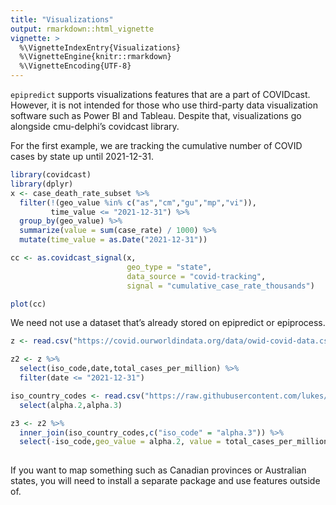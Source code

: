 ```yaml
---
title: "Visualizations"
output: rmarkdown::html_vignette
vignette: >
  %\VignetteIndexEntry{Visualizations}
  %\VignetteEngine{knitr::rmarkdown}
  %\VignetteEncoding{UTF-8}
---
```


`epipredict` supports visualizations features that are a part of COVIDcast.
However, it is not intended for
those who use third-party data visualization software such as Power BI and
Tableau. Despite that, visualizations go alongside cmu-delphi's covidcast
library.

For the first example, we are tracking the cumulative number of COVID cases
by state up until 2021-12-31.

```r
library(covidcast)
library(dplyr)
x <- case_death_rate_subset %>%
  filter(!(geo_value %in% c("as","cm","gu","mp","vi")),
         time_value <= "2021-12-31") %>%
  group_by(geo_value) %>%
  summarize(value = sum(case_rate) / 1000) %>%
  mutate(time_value = as.Date("2021-12-31"))

cc <- as.covidcast_signal(x,
                          geo_type = "state",
                          data_source = "covid-tracking",
                          signal = "cumulative_case_rate_thousands")

plot(cc)
```

We need not use a dataset that's already stored on epipredict or epiprocess.

```r
z <- read.csv("https://covid.ourworldindata.org/data/owid-covid-data.csv")

z2 <- z %>%
  select(iso_code,date,total_cases_per_million) %>%
  filter(date <= "2021-12-31")

iso_country_codes <- read.csv("https://raw.githubusercontent.com/lukes/ISO-3166-Countries-with-Regional-Codes/master/all/all.csv") %>%
  select(alpha.2,alpha.3)

z3 <- z2 %>%
  inner_join(iso_country_codes,c("iso_code" = "alpha.3")) %>%
  select(-iso_code,geo_value = alpha.2, value = total_cases_per_million)
  

```

If you want to map something such as Canadian provinces or Australian states,
you will need to install a separate package and use features outside of.
